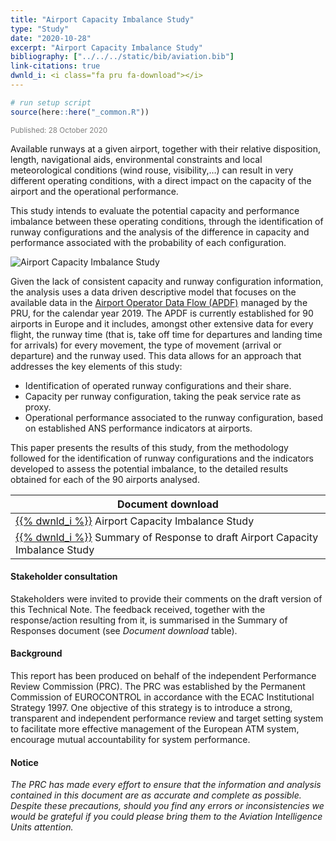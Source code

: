 ```yaml
---
title: "Airport Capacity Imbalance Study"
type: "Study"
date: "2020-10-28"
excerpt: "Airport Capacity Imbalance Study"
bibliography: ["../../../static/bib/aviation.bib"]
link-citations: true
dwnld_i: <i class="fa pru fa-download"></i>
---
```

```r
# run setup script
source(here::here("_common.R"))
```
<small><p style="color:#808080">Published: 28 October 2020</p></small>
<div class="container">
<div class="row align-items-start">
<div class="col-sm-9">
Available runways at a given airport, together with their relative disposition, length, 
navigational aids, environmental constraints and local meteorological conditions 
(wind rouse, visibility,…) can result in very different operating conditions, with a 
direct impact on the capacity of the airport and the operational performance.<br>

This study intends to evaluate the potential capacity and performance imbalance 
between these operating conditions, through the identification of runway configurations 
and the analysis of the difference in capacity and performance associated with the 
probability of each configuration.

</div>
<div class="col-sm-3">
<div class="card border-0">
  <img class="card-img-top" src="/images/cap/ectl_cap_apt.jpg" alt="Airport Capacity Imbalance Study">
</div></div></div></div>

<div class="container">
Given the lack of consistent capacity and runway configuration information, the analysis 
uses a data driven descriptive model that focuses on the available data in the [Airport 
Operator Data Flow (APDF)](/acronym/apdf/) managed by the PRU, for the calendar year 2019.
The APDF is currently established for 90 airports in Europe and it includes, 
amongst other extensive data for every flight, the runway time (that is, take off time for 
departures and landing time for arrivals) for every movement, the type of movement 
(arrival or departure) and the runway used. This data allows for an approach that addresses 
the key elements of this study:

* Identification of operated runway configurations and their share.
* Capacity per runway configuration, taking the peak service rate as proxy.
* Operational performance associated to the runway configuration, based on established ANS performance indicators at airports.

This paper presents the results of this study, from the methodology followed for the identification of runway configurations 
and the indicators developed to assess the potential imbalance, to the detailed results obtained for each of the 90 airports 
analysed.

| Document download                                                                                 |
|---------------------------------------------------------------------------------------------------|
| [{{% dwnld_i %}}][apt_cap_res]  Airport Capacity Imbalance Study                                  | 
| [{{% dwnld_i %}}][apt_cap_res_sor]  Summary of Response to draft Airport Capacity Imbalance Study | 
</div>

#### Stakeholder consultation
<div class="container">
Stakeholders were invited to provide their comments on the draft version of this Technical Note.
The feedback received, together with the response/action resulting from it,
is summarised in the Summary of Responses document (see *Document download* table).



#### Background
This report has been produced on behalf of the independent Performance Review Commission (PRC). 
The PRC was established by the Permanent Commission of EUROCONTROL in accordance with the ECAC Institutional Strategy 1997. 
One objective of this strategy is to introduce a strong, transparent and independent performance review and target setting 
system to facilitate more effective management of the European ATM system, encourage mutual accountability for system performance.

#### Notice
*The PRC has made every effort to ensure that the information and analysis contained in this document are as accurate and 
complete as possible. Despite these precautions, should you find any errors or inconsistencies we would be grateful if you 
could please bring them to the Aviation Intelligence Units attention.*

</div>

[apt_cap_res]: /library/tn_prc_2020_10_airport_capacity_imbalance.pdf "Airport Capacity Imbalance Study"
[apt_cap_res_sor]: /library/tn_prc_2020_10_airport_capacity_imbalance_sor.pdf "Summary of Responses to draft Airport Capacity Imbalance Study"